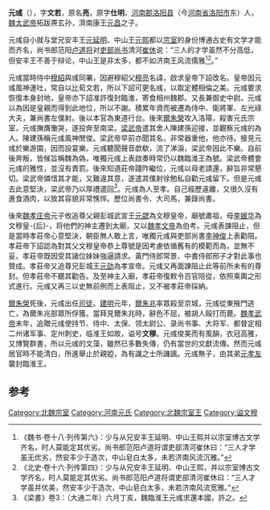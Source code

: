 '''元彧'''（{{bd|?||530年|catIdx=t}}），字'''文若'''，原名'''亮'''，原字'''仕明'''，[[河南郡|河南郡]][[洛阳县|洛阳县]]（今[[河南省|河南省]][[洛阳市|洛阳市]]东）人，[[魏太武帝|魏太武帝]]拓跋燾玄孙，濟南康王[[元昌_(臨淮王)|元昌]]之子。

元彧自小就与堂兄安丰王[[元延明|元延明]]、中山王[[元熙_(中山王)|元熙]]都以[[宗室|宗室]]的身份博通古史有文学才能而齐名，尚书郎范阳[[卢道将|卢道将]]对[[吏部尚书|吏部尚书]]清河[[崔休|崔休]]说：“三人的才学虽然不分高低，但安丰王不善于辩论，中山王是非太多，都不如济南王风流儒雅<ref>《魏书·卷十八·列传第六》：少与从兄安丰王延明、中山王熙并以宗室博古文学齐名，时人莫能定其优劣。尚书郎范阳卢道将谓吏部清河崔休曰：“三人才学虽无优劣，然安丰少于造次，中山皂白太多，未若济南风流沉雅。”</ref><ref>《北史·卷十六·列传第四》：少与从兄安丰王延明、中山王熙，并以宗室博古文学齐名，时人莫能定其优劣。尚书郎范阳卢道将谓吏部清河崔休曰：“三人才学虽并优美，然安丰少于造次，中山皂白太多，未若济南风流宽雅。”</ref>。”

元彧當時侍中[[穆紹|穆紹]]與彧同署，因避穆紹父[[穆亮|穆亮]]名諱，啟求皇帝下詔改名。皇帝因元彧風神運吐，常自以比荀文若，所以下詔可更名彧，以取定體相倫之美。元彧要求恢復本身封地，皇帝亦下詔准許復封臨淮，寄食相州魏郡。又長兼御史中尉。元彧以為因是皇親而得到此地位，所以不謝。積累年資而被遷為侍中、衛將軍、左光祿大夫，兼尚書左僕射。後以本官為東道行台。後來[[爾朱榮|爾朱榮]]攻入洛陽，殺害元氏宗室，元彧撫膺慟哭，遂投奔至南梁。[[梁武帝|梁武帝]]遣其舍人陳建孫迎接，並觀察元彧的為人。陳建孫稱元彧風神閒俊。梁武帝早前亦聞其名，非常器重他，他亦待。接見元彧於樂游園，因而設宴樂。元彧聽聞聲音歔欷，流了涕淚，梁武帝因此不樂。自前後奔叛，皆候旨稱魏為偽，唯獨元彧上表啟奏時常仍以魏臨淮王為號。梁武帝體會元彧的雅性，並沒有責罰。後來知道莊帝踐阼繼位，元彧以母老請還，辭旨非常懇切。梁武帝憐惜其才能，又難違其意，遂遣其僕射徐勉私自勸元彧留下。但是元彧去此意堅決，梁武帝乃以厚禮遣回<ref>《梁書》卷3：〔大通二年〕六月丁亥，魏臨淮王元彧求還本國，許之。</ref>。元彧為人至孝。自己經歷違離，又很久沒有進食酒肉，以致其容貌非常憔悴。歷位尚書令、大司馬，兼錄尚書。

後來[[魏孝庄帝|魏孝庄帝]]元子攸追尊父親彭城武宣王[[元勰|元勰]]為文穆皇帝，廟號肅祖，母[[李媛华|李媛华]]為文穆皇-{后}-，将他們的神主遷到太廟，又以[[魏孝文帝|魏孝文帝]]為伯考。元彧表諫阻止，但是當時孝莊帝心意堅決，朝臣無人敢上言，唯獨元彧與吏部尚書[[李神俊|李神俊]]上表勸阻。孝莊帝下詔認為對其父文穆皇帝恭上尊號是因考慮依循舊有的模範而為，並無不妥。孝莊帝既因受其諸位妹妹強逼請求。黃門侍郎常景、中書侍郎邢子才對此事也贊成。孝莊帝又追尊兄彭城王[[元劭|元劭]]為孝宣帝。元彧又再面諫阻止此等前所未有的尊封。但孝莊帝不聽其勸告。及至神主入廟，孝莊帝復敕令百官陪從，依照乘輿之形式進行。元彧又再三以史無前例而上表阻止，又不被孝莊帝採納。

[[爾朱榮|爾朱榮]]死後，元彧出任[[司徒|司徒]]。[[建明_(北魏)|建明]]元年，[[爾朱兆|爾朱兆]]率眾殺至京城，元彧從東掖門逃亡，為爾朱兆部眾所俘獲。當拜見爾朱兆時，辭色不屈，被胡人毆打而薨。[[魏孝武帝|魏孝武帝]]末年，追贈元彧使持节、侍中、太保、领太尉公、录尚书事、大将军、都督定相二州诸军事、定州刺史，临淮王如故，谥号'''文穆'''。元彧俊美而有風韻，衣冠高雅，又博覽群書，所以元彧的文藻，雖然已多數失傳，仍有當世的文獻流傳。然而元彧居官時不能清白，所進舉止於親婭，為有識之士所譏諷。元彧無子，由其弟[[元孝友|元孝友]]襲封臨淮王。

==参考==
{{reflist}}

[[Category:北魏宗室|Category:北魏宗室]]
[[Category:河南元氏|Category:河南元氏]]
[[Category:北魏宗室王|Category:北魏宗室王]]
[[Category:谥文穆|Category:谥文穆]]